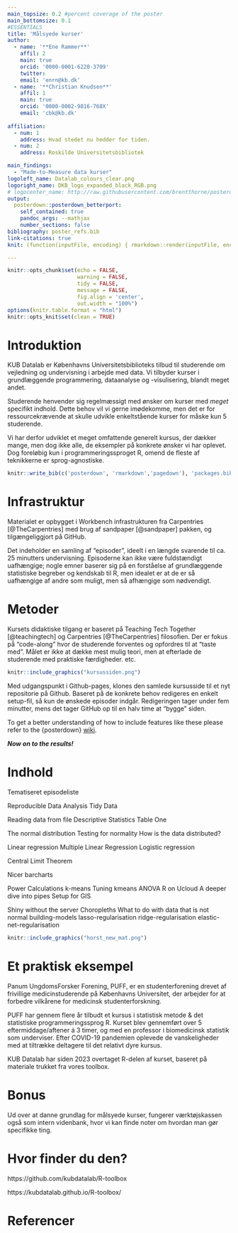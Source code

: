```yaml
---
main_topsize: 0.2 #percent coverage of the poster
main_bottomsize: 0.1
#ESSENTIALS
title: 'Målsyede kurser'
author:
  - name: '**Ene Rammer**'
    affil: 2
    main: true
    orcid: '0000-0001-6220-3709'
    twitter: 
    email: 'enrn@kb.dk'
  - name: '**Christian Knudsen**'
    affil: 1
    main: true
    orcid: '0000-0002-9816-768X'
    email: 'cbk@kb.dk'
  
affiliation:
  - num: 1
    address: Hvad stedet nu hedder for tiden.
  - num: 2
    address: Roskilde Universitetsbibliotek

main_findings:
  - "Made-to-Measure data kurser"
logoleft_name: Datalab_colours_clear.png
logoright_name: DKB_logo_expanded_black_RGB.png
# logocenter_name: http://raw.githubusercontent.com/brentthorne/posterdown/master/images/qr-code-black.png
output: 
  posterdown::posterdown_betterport:
    self_contained: true
    pandoc_args: --mathjax
    number_sections: false
bibliography: poster_refs.bib
link-citations: true
knit: (function(inputFile, encoding) { rmarkdown::render(inputFile, encoding = encoding, output_file = file.path(dirname(inputFile), 'poster.html')) })

---
```


```r
knitr::opts_chunk$set(echo = FALSE,
                      warning = FALSE,
                      tidy = FALSE,
                      message = FALSE,
                      fig.align = 'center',
                      out.width = "100%")
options(knitr.table.format = "html") 
knitr::opts_knit$set(clean = TRUE)
```

# Introduktion

KUB Datalab er Københavns Universitetsbiblioteks tilbud til studerende om 
vejledning og undervisning i arbejde med data. Vi tilbyder kurser i grundlæggende
programmering, dataanalyse og -visulisering, blandt meget andet. 

Studerende henvender sig regelmæssigt med ønsker om kurser med _meget_ specifikt
indhold. Dette behov vil vi gerne imødekomme, men det er for ressourcekrævende
at skulle udvikle enkeltstående kurser for måske kun 5 studerende. 

Vi har derfor udviklet et meget omfattende generelt kursus, der dækker mange, men
dog ikke alle, de eksempler på konkrete ønsker vi har oplevet. 
Dog foreløbig kun i programmeringssproget R, omend de fleste af teknikkerne er 
sprog-agnostiske.


```r
knitr::write_bib(c('posterdown', 'rmarkdown','pagedown'), 'packages.bib')
```

# Infrastruktur

Materialet er opbygget i Workbench infrastrukturen fra Carpentries [@TheCarpentries] 
med brug af sandpaper [@sandpaper] pakken, og tilgængeliggjort på GitHub.

Det indeholder en samling af "episoder", ideelt i en længde svarende til ca.
25 minutters undervisning. Episoderne kan ikke være fuldstændigt uafhængige;
nogle emner baserer sig på en forståelse af grundlæggende statistiske begreber
og kendskab til R, men idealet er at de er så uafhængige af andre som muligt,
men så afhængige som nødvendigt. 





# Metoder

Kursets didaktiske tilgang er baseret på Teaching Tech Together [@teachingtech]
og Carpentries [@TheCarpentries] filosofien. Der er fokus på "code-along" hvor
de studerende forventes og opfordres til at "taste med". Målet er ikke at 
dække mest mulig teori, men at efterlade de studerende med praktiske færdigheder.
etc.

```r
knitr::include_graphics("kursussiden.png")
```

Med udgangspunkt i Github-pages, klones den samlede kursusside til et nyt
repositorie på Github. Baseret på de konkrete behov redigeres en enkelt 
setup-fil, så kun de ønskede episoder indgår. Redigeringen tager under fem 
minutter, mens det tager GitHub op til en halv time at "bygge" siden. 


To get a better understanding of how to include features like these please refer to the {posterdown} [wiki](https://github.com/posterdown/wiki).

**_Now on to the results!_**

# Indhold

Tematiseret episodeliste

Reproducible Data Analysis
Tidy Data

Reading data from file
Descriptive Statistics
Table One



The normal distribution
Testing for normality
How is the data distributed?

Linear regression
Multiple Linear Regression
Logistic regression

Central Limit Theorem

Nicer barcharts

Power Calculations
k-means
Tuning kmeans
ANOVA
R on Ucloud
A deeper dive into pipes
Setup for GIS

Shiny without the server
Choropleths
What to do with data that is not normal
building-models
lasso-regularisation
ridge-regularisation
elastic-net-regularisation

```r
knitr::include_graphics("horst_new_mat.png")
```


# Et praktisk eksempel

Panum UngdomsForsker Forening, PUFF, er en studenterforening drevet af frivillige
medicinstuderende på Københavns Universitet, der arbejder for at forbedre vilkårene
for medicinsk studenterforskning. 

PUFF har gennem flere år tilbudt et kursus i statistisk metode & det statistiske
programmeringssprog R. Kurset blev gennemført over 5 eftermiddage/aftener á 3 timer,
og med en professor i biomedicinsk statistik som underviser. Efter COVID-19 
pandemien oplevede de vanskeligheder med at tiltrække deltagere til det relativt
dyre kursus.

KUB Datalab har siden 2023 overtaget R-delen af kurset, baseret på materiale
trukket fra vores toolbox.

# Bonus

Ud over at danne grundlag for målsyede kurser, fungerer værktøjskassen også som
intern videnbank, hvor vi kan finde noter om hvordan man gør specifikke ting. 


# Hvor finder du den?
https://github.com/kubdatalab/R-toolbox

https://kubdatalab.github.io/R-toolbox/

# Referencer
